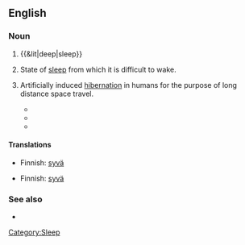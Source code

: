==English==

===Noun===
{{en-noun|sg=[[deep]] [[sleep]]|-}}

# {{&lit|deep|sleep}}
# {{rfd-sense}} State of [[sleep]] from which it is difficult to wake.
# {{rfv-sense}} {{rare|fiction}} Artificially induced [[hibernation]] in humans for the purpose of long distance space travel.
#*{{quote-book
|year=2004
|author=Robert Doherty
|title=Area 51: Legend
|chapter=
|url=http://books.google.com/books?id=iAj0F3tb7sEC&pg=PT33&dq=%22deep+sleep%22&cd=4#v=onepage&q=%22deep%20sleep%22&f=false
|isbn=0440237254
|page=
|passage=Donnchadh and Gwalcmai, along with the other fourteen teams selected for planetary infiltration, had been put into ''deep sleep'' shortly after liftoff from their planet.}}
#*{{quote-book
|year=2005
|author=Bob Ticer
|title=Visiting the Strange Planet Called Earth
|chapter=
|url=http://books.google.com/books?id=71EavkVM8AAC&pg=PA13&dq=%22deep+sleep%22&cd=2#v=onepage&q=%22deep%20sleep%22&f=false
|isbn=1589397347
|page=13
|passage=The Kironian had remained in ''deep sleep'' until alerted by a high-pitched squeaky sound. When the Kironian woke, everything seemed as though it had just left Kiron.}}
#*{{quote-book
|year=2008
|author=Cavin Wright
|title=The Golden Prize
|chapter=
|url=http://books.google.com/books?id=abrykJcLoFkC&pg=PA17&dq=%22deep+sleep%22&hl=en&ei=-xd3TbayKoe4sAOF_fC_BA&sa=X&oi=book_result&ct=result&resnum=6&ved=0CFIQ6AEwBQ#v=onepage&q=%22deep%20sleep%22&f=false
|isbn=160693046X
|page=17
|passage=There is also the possibility that our aliens perfected cryogenics and simply went into ''deep sleep'' until the environment improved.}}

====Translations====
{{trans-top|state of sleep}}
* Finnish: [[syvä#Finnish|syvä]] {{t|fi|uni}}
{{trans-mid}}
{{trans-bottom}}

{{trans-top|fiction: artificial hibernation}}
* Finnish: [[syvä#Finnish|syvä]] {{t|fi|uni}}
{{trans-mid}}
{{trans-bottom}}

===See also===
* {{pedia}}
[[Category:Sleep]]